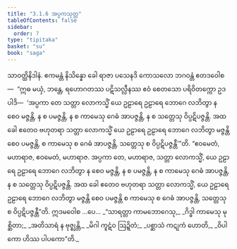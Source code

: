 ```yaml
---
title: "3.1.6 အပ္ပကသုတ္တ"
tableOfContents: false
sidebar:
  order: 7
type: "tipitaka"
basket: "su"
book: "saga"
---
```



<DynamicBreadcrumb />

<Division number="117" book="saga">

<Paragraph number="605" book="saga">
သာဝတ္ထိနိဒါနံ. ဧကမန္တံ နိသိန္နော ခေါ ရာဇာ ပသေနဒိ ကောသလော ဘဂဝန္တံ ဧတဒဝေါစ—  “ဣဓ မယှံ, ဘန္တေ, ရဟောဂတဿ ပဋိသလ္လီနဿ ဧဝံ စေတသော ပရိဝိတက္ကော ဥဒပါဒိ—  ‘အပ္ပကာ တေ သတ္တာ လောကသ္မိံ ယေ ဥဠာရေ ဥဠာရေ ဘောဂေ လဘိတွာ န စေဝ မဇ္ဇန္တိ, န စ ပမဇ္ဇန္တိ, န စ ကာမေသု ဂေဓံ အာပဇ္ဇန္တိ, န စ သတ္တေသု ဝိပ္ပဋိပဇ္ဇန္တိ. အထ ခေါ ဧတေဝ ဗဟုတရာ သတ္တာ လောကသ္မိံ ယေ ဥဠာရေ ဥဠာရေ ဘောဂေ လဘိတွာ မဇ္ဇန္တိ စေဝ ပမဇ္ဇန္တိ, စ ကာမေသု စ ဂေဓံ အာပဇ္ဇန္တိ, သတ္တေသု စ ဝိပ္ပဋိပဇ္ဇန္တီ’”တိ.
</Paragraph>

<Paragraph number="606" book="saga">
“ဧဝမေတံ, မဟာရာဇ, ဧဝမေတံ, မဟာရာဇ. အပ္ပကာ တေ, မဟာရာဇ, သတ္တာ လောကသ္မိံ, ယေ ဥဠာရေ ဥဠာရေ ဘောဂေ လဘိတွာ န စေဝ မဇ္ဇန္တိ, န စ ပမဇ္ဇန္တိ, န စ ကာမေသု ဂေဓံ အာပဇ္ဇန္တိ, န စ သတ္တေသု ဝိပ္ပဋိပဇ္ဇန္တိ. အထ ခေါ ဧတေဝ ဗဟုတရာ သတ္တာ လောကသ္မိံ, ယေ ဥဠာရေ ဥဠာရေ ဘောဂေ လဘိတွာ မဇ္ဇန္တိ စေဝ ပမဇ္ဇန္တိ စ ကာမေသု စ ဂေဓံ အာပဇ္ဇန္တိ, သတ္တေသု စ ဝိပ္ပဋိပဇ္ဇန္တီ”တိ. ဣဒမဝေါစ …ပေ…
</Paragraph>

<Paragraph number="607" type="verses" book="saga">
_“သာရတ္တာ ကာမဘောဂေသု,_  
_ဂိဒ္ဓါ ကာမေသု မုစ္ဆိတာ;_  
_အတိသာရံ န ဗုဇ္ဈန္တိ,_  
_မိဂါ ကူဋံဝ ဩဍ္ဍိတံ;_  
_ပစ္ဆာသံ ကဋုကံ ဟောတိ,_  
_ဝိပါကော ဟိဿ ပါပကော”တိ._
</Paragraph>
</Division>